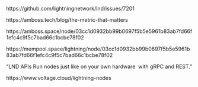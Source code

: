 https://github.com/lightningnetwork/lnd/issues/7201

https://amboss.tech/blog/the-metric-that-matters

https://amboss.space/node/03cc1d0932bb99b0697f5b5e5961b83ab7fd66f1efc4c9f5c7bad66c1bcbe78f02

https://mempool.space/lightning/node/03cc1d0932bb99b0697f5b5e5961b83ab7fd66f1efc4c9f5c7bad66c1bcbe78f02

"LND APIs
Run nodes just like on your own hardware  with gRPC and REST."

https://www.voltage.cloud/lightning-nodes
